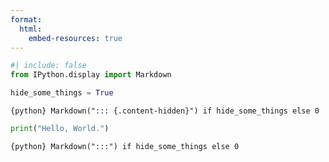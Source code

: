 ```yaml
---
format:
  html:
    embed-resources: true
---
```


```python
#| include: false
from IPython.display import Markdown
```

```python
hide_some_things = True
```

`{python} Markdown("::: {.content-hidden}") if hide_some_things else 0`

```python
print("Hello, World.")
```

`{python} Markdown(":::") if hide_some_things else 0`
